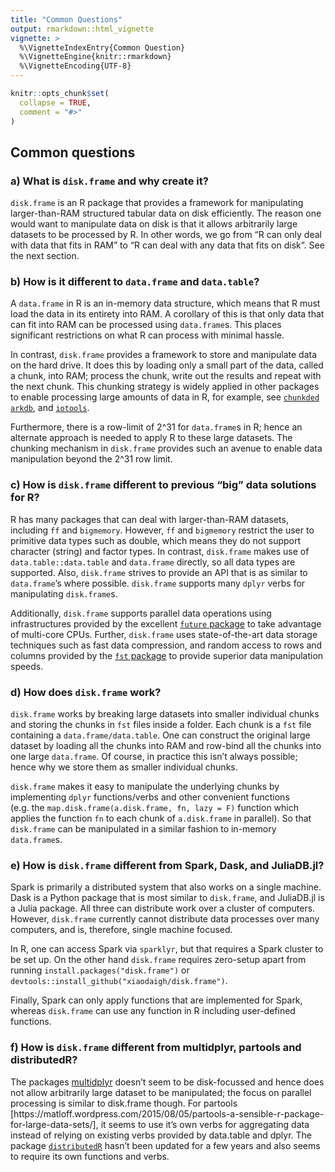 ```yaml
---
title: "Common Questions"
output: rmarkdown::html_vignette
vignette: >
  %\VignetteIndexEntry{Common Question}
  %\VignetteEngine{knitr::rmarkdown}
  %\VignetteEncoding{UTF-8}
---
```


```r
knitr::opts_chunk$set(
  collapse = TRUE,
  comment = "#>"
)
```

## Common questions

### a) What is `disk.frame` and why create it?

`disk.frame` is an R package that provides a framework for manipulating larger-than-RAM structured tabular data on disk efficiently. The reason one would want to manipulate data on disk is that it allows arbitrarily large datasets to be processed by R. In other words, we go from "R can only deal with data that fits in RAM" to "R can deal with any data that fits on disk". See the next section.

### b) How is it different to `data.frame` and `data.table`?

A `data.frame` in R is an in-memory data structure, which means that R must load the data in its entirety into RAM. A corollary of this is that only data that can fit into RAM can be processed using `data.frame`s. This places significant restrictions on what R can process with minimal hassle.

In contrast, `disk.frame` provides a framework to store and manipulate data on the hard drive. It does this by loading only a small part of the data, called a chunk, into RAM; process the chunk, write out the results and repeat with the next chunk. This chunking strategy is widely applied in other packages to enable processing large amounts of data in R, for example, see [`chunkded`](https://github.com/edwindj/chunked) [`arkdb`](https://github.com/ropensci/arkdb), and [`iotools`](https://github.com/s-u/iotools).

Furthermore, there is a row-limit of 2^31 for `data.frame`s in R; hence an alternate approach is needed to apply R to these large datasets. The chunking mechanism in `disk.frame` provides such an avenue to enable data manipulation beyond the 2^31 row limit.

### c) How is `disk.frame` different to previous "big" data solutions for R?

R has many packages that can deal with larger-than-RAM datasets, including `ff` and `bigmemory`. However, `ff` and `bigmemory` restrict the user to primitive data types such as double, which means they do not support character (string) and factor types. In contrast, `disk.frame` makes use of `data.table::data.table` and `data.frame` directly, so all data types are supported. Also, `disk.frame` strives to provide an API that is as similar to `data.frame`'s where possible. `disk.frame` supports many `dplyr` verbs for manipulating `disk.frame`s.

Additionally, `disk.frame` supports parallel data operations using infrastructures provided by the excellent [`future` package](https://CRAN.R-project.org/package=future) to take advantage of multi-core CPUs. Further, `disk.frame` uses state-of-the-art data storage techniques such as fast data compression, and random access to rows and columns provided by the [`fst` package](http://www.fstpackage.org/) to provide superior data manipulation speeds.

### d) How does `disk.frame` work?

`disk.frame` works by breaking large datasets into smaller individual chunks and storing the chunks in `fst` files inside a folder. Each chunk is a `fst` file containing a `data.frame/data.table`. One can construct the original large dataset by loading all the chunks into RAM and row-bind all the chunks into one large `data.frame`. Of course, in practice this isn't always possible; hence why we store them as smaller individual chunks.

`disk.frame` makes it easy to manipulate the underlying chunks by implementing `dplyr` functions/verbs and other convenient functions (e.g. the `map.disk.frame(a.disk.frame, fn, lazy = F)` function which applies the function `fn` to each chunk of `a.disk.frame` in parallel). So that `disk.frame` can be manipulated in a similar fashion to in-memory `data.frame`s.

### e) How is `disk.frame` different from Spark, Dask, and JuliaDB.jl?

Spark is primarily a distributed system that also works on a single machine. Dask is a Python package that is most similar to `disk.frame`, and JuliaDB.jl is a Julia package. All three can distribute work over a cluster of computers. However, `disk.frame` currently cannot distribute data processes over many computers, and is, therefore, single machine focused.

In R, one can access Spark via `sparklyr`, but that requires a Spark cluster to be set up. On the other hand `disk.frame` requires zero-setup apart from running `install.packages("disk.frame")` or `devtools::install_github("xiaodaigh/disk.frame")`. 

Finally, Spark can only apply functions that are implemented for Spark, whereas `disk.frame` can use any function in R including user-defined functions.

### f) How is `disk.frame` different from multidplyr, partools and distributedR?

The packages [multidplyr](https://github.com/tidyverse/multidplyr) doesn't seem to be disk-focussed and hence does not allow arbitrarily large dataset to be manipulated; the focus on parallel processing is similar to disk.frame though. For partools [https://matloff.wordpress.com/2015/08/05/partools-a-sensible-r-package-for-large-data-sets/], it seems to use it's own verbs for aggregating data instead of relying on existing verbs provided by data.table and dplyr. The package [`distributedR`](https://github.com/vertica/DistributedR) hasn't been updated for a few years and also seems to require its own functions and verbs.